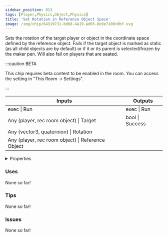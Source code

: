 ```yaml
---
sidebar_position: 813
tags: [Player,Physics,Object,Physics]
title: 'Set Rotation in Reference Object Space'
image: /img/chip/64319731-bdb8-4a19-ad65-8e9e7100c0bf.svg
---
```


Sets the rotation of the target player or object in the coordinate space defined by the reference object. Fails if the target object is marked as static (as all child objects are by default) or if it or its parent is selected/frozen by the maker pen. Will also fail on players that are seated. 

:::caution BETA

This chip requires beta content to be enabled in the room. You can access the setting in "This Room -> Settings".

:::

<IChip uuid="64319731-bdb8-4a19-ad65-8e9e7100c0bf"/>

<table><thead><tr><th>Inputs</th><th>Outputs</th></tr></thead><tbody><tr><td>exec | Run</td><td>exec | Run</td></tr><tr><td>Any (player, rec room object) | Target</td><td>bool | Success</td></tr><tr><td>Any (vector3, quaternion) | Rotation</td><td /></tr><tr><td>Any (player, rec room object) | Reference Object</td><td /></tr></tbody></table>

<details>
  <summary>Properties</summary>
  <div>
    <div>
    <table>
      <tbody>
        <tr>
          <td>Is beta required?</td>
          <td>Yes</td>
        </tr>
        <tr>
          <td>Is chip a trolling risk?</td>
          <td>No</td>
        </tr>
        <tr>
          <td>Is chip a role assignment risk?</td>
          <td>No</td>
        </tr>
        <tr>
          <td>Chip UUID</td>
          <td>64319731-bdb8-4a19-ad65-8e9e7100c0bf</td>
        </tr>
        <tr>
          <td>Room availability</td>
          <td>Available everywhere</td>
        </tr>
      </tbody>
    </table>
    </div>
  </div>
</details>

### Uses

None so far!

### Tips

None so far!

### Issues

None so far!